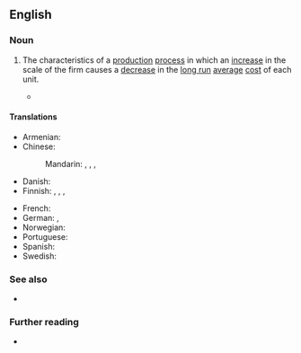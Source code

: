 ==English==

===Noun===
{{en-plural noun|sg=economy of scale}}

# {{lb|en|economics}} The characteristics of a [[production]] [[process]] in which an [[increase]] in the scale of the firm causes a [[decrease]] in the [[long run]] [[average]] [[cost]] of each unit.
#: {{ant|en|diseconomies of scale}}
#* {{quote-book|en|author=George Burnet Rogers|page=i|title=Costs and Economies of Scale in Turkey Processing Plants|year=1963|location=Washington, DC|publisher=U.S. Department of Agriculture|pageurl=https://books.google.com/books?id=ldo8AAAAYAAJ&dq=%22economies%20of%20scale%22&pg=PP3#v=onepage&q&f=falsee|passage=When plant size increased from 400 heavy young hens per hour to about 1,500 per hour average costs per pound declined from 6.6 to 5.4 cents per pound. While these costs suggested the existence of '''economies of scale''' in processing, they did not provide a standardized measure of the exact nature and extent of potential cost savings.}}

====Translations====
{{trans-top|the characteristics of a production process}}
* Armenian: {{t|hy|մասշտաբի էֆեկտ|sc=Armn}}
* Chinese:
*: Mandarin: {{t|cmn|規模經濟}}, {{t|cmn|规模经济|tr=guīmó jīngjì}}, {{t|cmn|規模效益}}, {{t|cmn|规模效益|tr=guīmó xiàoyì}}
* Danish: {{t-needed|da}}
* Finnish: {{t|fi|mittakaavaedut}}, {{t|fi|suurtuotannon edut}}, {{t|fi|suuruuden ekonomia}},{{t+|fi|skaalaetu}}
{{trans-mid}}
* French: {{t+|fr|économies d'échelle|f-p}}
* German: {{t|de|Skalenerträge|f-p}}, {{t|de|Skaleneffekte|m-p}}
* Norwegian: {{t+|no|stordriftsfordel|m}}
* Portuguese: {{t-needed|pt}}
* Spanish: {{t+|es|economía de escala|f}}
* Swedish: {{t|sv|stordriftsfördel|c}}
{{trans-bottom}}

===See also===
* {{l|en|returns to scale}}

===Further reading===
* {{pedia}}